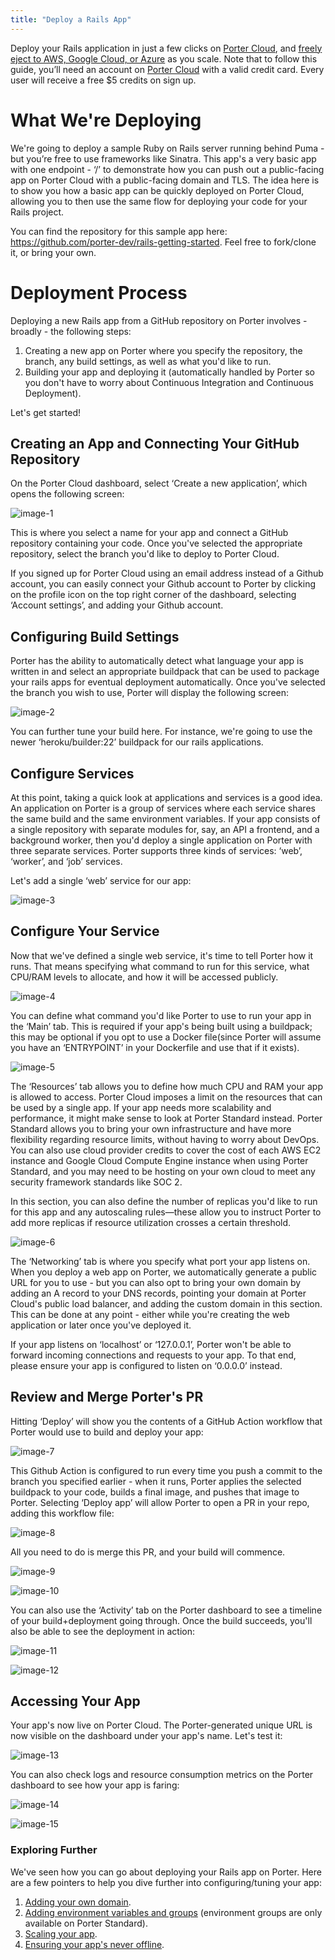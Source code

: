 ```yaml
---
title: "Deploy a Rails App"
---
```


Deploy your Rails application in just a few clicks on [Porter Cloud](https://porter.run/porter-cloud), and [freely eject to AWS, Google Cloud, or Azure](https://docs.porter.run/provision/overview) as you scale. Note that to follow this guide, you’ll need an account on [Porter Cloud](https://porter.run/porter-cloud) with a valid credit card. Every user will receive a free $5 credits on sign up.

# What We're Deploying

We're going to deploy a sample Ruby on Rails server running behind Puma - but you’re free to use frameworks like Sinatra. This app's a very basic app with one endpoint - ‘/’ to demonstrate how you can push out a public-facing app on Porter Cloud with a public-facing domain and TLS. The idea here is to show you how a basic app can be quickly deployed on Porter Cloud, allowing you to then use the same flow for deploying your code for your Rails project. 

You can find the repository for this sample app here: https://github.com/porter-dev/rails-getting-started. Feel free to fork/clone it, or bring your own.

# ​Deployment Process

Deploying a new Rails app from a GitHub repository on Porter involves - broadly - the following steps:

1. Creating a new app on Porter where you specify the repository, the branch, any build settings, as well as what you'd like to run.
2. Building your app and deploying it (automatically handled by Porter so you don't have to worry about Continuous Integration and Continuous Deployment).

Let's get started!

## Creating an App and Connecting Your GitHub Repository

On the Porter Cloud dashboard, select ‘Create a new application’, which opens the following screen:

![image-1](/images//guides/porter-cloud-rails/rails-image1.png)

This is where you select a name for your app and connect a GitHub repository containing your code. Once you've selected the appropriate repository, select the branch you'd like to deploy to Porter Cloud. 

<Info>
If you signed up for Porter Cloud using an email address instead of a Github account, you can easily connect your Github account to Porter by clicking on the profile icon on the top right corner of the dashboard, selecting ‘Account settings’, and adding your Github account.
</Info>

## Configuring Build Settings

Porter has the ability to automatically detect what language your app is written in and select an appropriate buildpack that can be used to package your rails apps for eventual deployment automatically. Once you've selected the branch you wish to use, Porter will display the following screen:

![image-2](/images//guides/porter-cloud-rails/rails-image2.png)

You can further tune your build here. For instance, we're going to use the newer ‘heroku/builder:22’ buildpack for our rails applications.

## Configure Services

At this point, taking a quick look at applications and services is a good idea. An application on Porter is a group of services where each service shares the same build and the same environment variables. If your app consists of a single repository with separate modules for, say, an API a frontend, and a background worker, then you'd deploy a single application on Porter with three separate services. Porter supports three kinds of services: ‘web’, ‘worker’, and ‘job’ services. 

Let's add a single ‘web’ service for our app:

![image-3](/images//guides/porter-cloud-rails/rails-image3.png)

## Configure Your Service
Now that we've defined a single web service, it's time to tell Porter how it runs. That means specifying what command to run for this service, what CPU/RAM levels to allocate, and how it will be accessed publicly.

![image-4](/images//guides/porter-cloud-rails/rails-image4.png)

You can define what command you'd like Porter to use to run your app in the ‘Main’ tab. This is required if your app's being built using a buildpack; this may be optional if you opt to use a Docker file(since Porter will assume you have an ‘ENTRYPOINT’ in your Dockerfile and use that if it exists).

![image-5](/images//guides/porter-cloud-rails/rails-image5.png)

The ‘Resources’ tab allows you to define how much CPU and RAM your app is allowed to access. Porter Cloud imposes a limit on the resources that can be used by a single app. If your app needs more scalability and performance, it might make sense to look at Porter Standard instead. Porter Standard allows you to bring your own infrastructure and have more flexibility regarding resource limits, without having to worry about DevOps. You can also use cloud provider credits to cover the cost of each AWS EC2 instance and Google Cloud Compute Engine instance when using Porter Standard, and you may need to be hosting on your own cloud to meet any security framework standards like SOC 2.

In this section, you can also define the number of replicas you'd like to run for this app and any autoscaling rules—these allow you to instruct Porter to add more replicas if resource utilization crosses a certain threshold. 

![image-6](/images//guides/porter-cloud-rails/rails-image6.png)

The ‘Networking’ tab is where you specify what port your app listens on. When you deploy a web app on Porter, we automatically generate a public URL for you to use - but you can also opt to bring your own domain by adding an A record to your DNS records, pointing your domain at Porter Cloud's public load balancer, and adding the custom domain in this section. This can be done at any point - either while you're creating the web application or later once you've deployed it. 

<Info>
If your app listens on ‘localhost’ or ‘127.0.0.1’, Porter won't be able to forward incoming connections and requests to your app. To that end, please ensure your app is configured to listen on ‘0.0.0.0’ instead.
</Info>

## Review and Merge Porter's PR

Hitting ‘Deploy’ will show you the contents of a GitHub Action workflow that Porter would use to build and deploy your app:

![image-7](/images//guides/porter-cloud-rails/rails-image7.png)

This Github Action is configured to run every time you push a commit to the branch you specified earlier - when it runs, Porter applies the selected buildpack to your code, builds a final image, and pushes that image to Porter. Selecting ‘Deploy app’ will allow Porter to open a PR in your repo, adding this workflow file:

![image-8](/images//guides/porter-cloud-rails/rails-image8.png)

All you need to do is merge this PR, and your build will commence.

![image-9](/images//guides/porter-cloud-rails/rails-image9.png)

![image-10](/images//guides/porter-cloud-rails/rails-image10.png)

You can also use the ‘Activity’ tab on the Porter dashboard to see a timeline of your build+deployment going through. Once the build succeeds, you'll also be able to see the deployment in action:

![image-11](/images//guides/porter-cloud-rails/rails-image11.png)

![image-12](/images//guides/porter-cloud-rails/rails-image12.png)

## Accessing Your App

Your app's now live on Porter Cloud. The Porter-generated unique URL is now visible on the dashboard under your app's name. Let's test it:

![image-13](/images//guides/porter-cloud-rails/rails-image13.png)

You can also check logs and resource consumption metrics on the Porter dashboard to see how your app is faring:

![image-14](/images//guides/porter-cloud-rails/rails-image14.png)

![image-15](/images//guides/porter-cloud-rails/rails-image15.png)

### Exploring Further

We've seen how you can go about deploying your Rails app on Porter. Here are a few pointers to help you dive further into configuring/tuning your app:

1. [Adding your own domain](/configure/custom-domains).
2. [Adding environment variables and groups](/configure/environment-groups) (environment groups are only available on Porter Standard).
3. [Scaling your app](/configure/autoscaling). 
4. [Ensuring your app's never offline](/configure/health-checks). 
